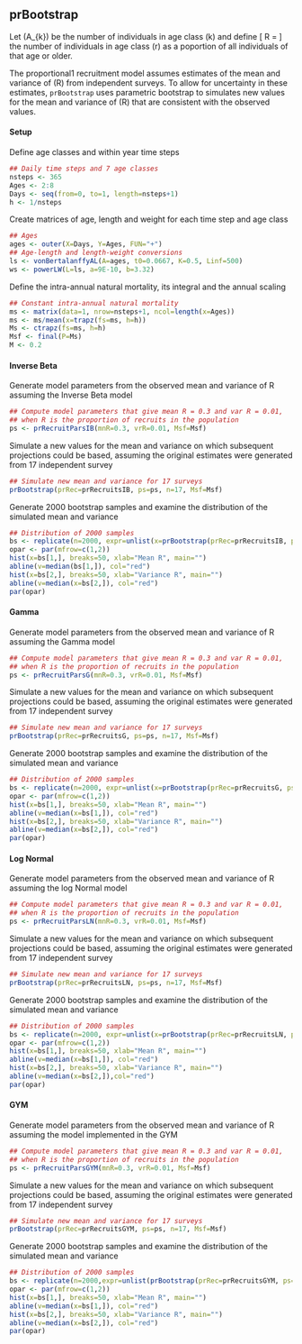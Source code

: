 ## prBootstrap

Let \(A_{k}\) be the number of individuals in age class \(k\) and define
\[
R = \frac{A_{r}}{\sum_{k=r} A_{k}}
\]
the number of individuals in age class \(r\) as a poportion of all
individuals of that age or older.

The proportional1 recruitment model assumes estimates of the mean and
variance of \(R\) from independent surveys.  To allow for uncertainty
in these estimates, `prBootstrap` uses parametric bootstrap to
simulates new values for the mean and variance of \(R\) that are
consistent with the observed values.

#### Setup

Define age classes and within year time steps
```r
## Daily time steps and 7 age classes
nsteps <- 365
Ages <- 2:8
Days <- seq(from=0, to=1, length=nsteps+1)
h <- 1/nsteps
```

Create matrices of age, length and weight for each time step and age class
```r
## Ages
ages <- outer(X=Days, Y=Ages, FUN="+")
## Age-length and length-weight conversions
ls <- vonBertalanffyAL(A=ages, t0=0.0667, K=0.5, Linf=500)
ws <- powerLW(L=ls, a=9E-10, b=3.32)
```

Define the intra-annual natural mortality, its integral and the annual scaling
```r
## Constant intra-annual natural mortality
ms <- matrix(data=1, nrow=nsteps+1, ncol=length(x=Ages))
ms <- ms/mean(x=trapz(fs=ms, h=h))
Ms <- ctrapz(fs=ms, h=h)
Msf <- final(P=Ms)
M <- 0.2
```


#### Inverse Beta

Generate model parameters from the observed mean and variance of R
assuming the Inverse Beta model
```r
## Compute model parameters that give mean R = 0.3 and var R = 0.01,
## when R is the proportion of recruits in the population
ps <- prRecruitParsIB(mnR=0.3, vrR=0.01, Msf=Msf)
```

Simulate a new values for the mean and variance on which subsequent
projections could be based, assuming the original estimates were
generated from 17 independent survey
```r
## Simulate new mean and variance for 17 surveys
prBootstrap(prRec=prRecruitsIB, ps=ps, n=17, Msf=Msf)
```

Generate 2000 bootstrap samples and examine the distribution of the
simulated mean and variance
```r
## Distribution of 2000 samples
bs <- replicate(n=2000, expr=unlist(x=prBootstrap(prRec=prRecruitsIB, ps=ps, n=17, Msf=Msf)))
opar <- par(mfrow=c(1,2))
hist(x=bs[1,], breaks=50, xlab="Mean R", main="")
abline(v=median(bs[1,]), col="red")
hist(x=bs[2,], breaks=50, xlab="Variance R", main="")
abline(v=median(x=bs[2,]), col="red")
par(opar)
```


#### Gamma

Generate model parameters from the observed mean and variance of R
assuming the Gamma model
```r
## Compute model parameters that give mean R = 0.3 and var R = 0.01,
## when R is the proportion of recruits in the population
ps <- prRecruitParsG(mnR=0.3, vrR=0.01, Msf=Msf)
```

Simulate a new values for the mean and variance on which subsequent
projections could be based, assuming the original estimates were
generated from 17 independent survey
```r
## Simulate new mean and variance for 17 surveys
prBootstrap(prRec=prRecruitsG, ps=ps, n=17, Msf=Msf)
```

Generate 2000 bootstrap samples and examine the distribution of the
simulated mean and variance
```r
## Distribution of 2000 samples
bs <- replicate(n=2000, expr=unlist(x=prBootstrap(prRec=prRecruitsG, ps=ps, n=17, Msf=Msf)))
opar <- par(mfrow=c(1,2))
hist(x=bs[1,], breaks=50, xlab="Mean R", main="")
abline(v=median(x=bs[1,]), col="red")
hist(x=bs[2,], breaks=50, xlab="Variance R", main="")
abline(v=median(x=bs[2,]), col="red")
par(opar)
```


#### Log Normal

Generate model parameters from the observed mean and variance of R
assuming the log Normal model
```r
## Compute model parameters that give mean R = 0.3 and var R = 0.01,
## when R is the proportion of recruits in the population
ps <- prRecruitParsLN(mnR=0.3, vrR=0.01, Msf=Msf)
```

Simulate a new values for the mean and variance on which subsequent
projections could be based, assuming the original estimates were
generated from 17 independent survey
```r
## Simulate new mean and variance for 17 surveys
prBootstrap(prRec=prRecruitsLN, ps=ps, n=17, Msf=Msf)
```

Generate 2000 bootstrap samples and examine the distribution of the
simulated mean and variance
```r
## Distribution of 2000 samples
bs <- replicate(n=2000, expr=unlist(x=prBootstrap(prRec=prRecruitsLN, ps=ps, n=17, Msf=Msf)))
opar <- par(mfrow=c(1,2))
hist(x=bs[1,], breaks=50, xlab="Mean R", main="")
abline(v=median(x=bs[1,]), col="red")
hist(x=bs[2,], breaks=50, xlab="Variance R", main="")
abline(v=median(x=bs[2,]),col="red")
par(opar)
```


#### GYM

Generate model parameters from the observed mean and variance of R
assuming the model implemented in the GYM
```r
## Compute model parameters that give mean R = 0.3 and var R = 0.01,
## when R is the proportion of recruits in the population
ps <- prRecruitParsGYM(mnR=0.3, vrR=0.01, Msf=Msf)
```

Simulate a new values for the mean and variance on which subsequent
projections could be based, assuming the original estimates were
generated from 17 independent survey
```r
## Simulate new mean and variance for 17 surveys
prBootstrap(prRec=prRecruitsGYM, ps=ps, n=17, Msf=Msf)
```

Generate 2000 bootstrap samples and examine the distribution of the
simulated mean and variance
```r
## Distribution of 2000 samples
bs <- replicate(n=2000,expr=unlist(prBootstrap(prRec=prRecruitsGYM, ps=ps, n=17, Msf=Msf)))
opar <- par(mfrow=c(1,2))
hist(x=bs[1,], breaks=50, xlab="Mean R", main="")
abline(v=median(x=bs[1,]), col="red")
hist(x=bs[2,], breaks=50, xlab="Variance R", main="")
abline(v=median(x=bs[2,]), col="red")
par(opar)
```
